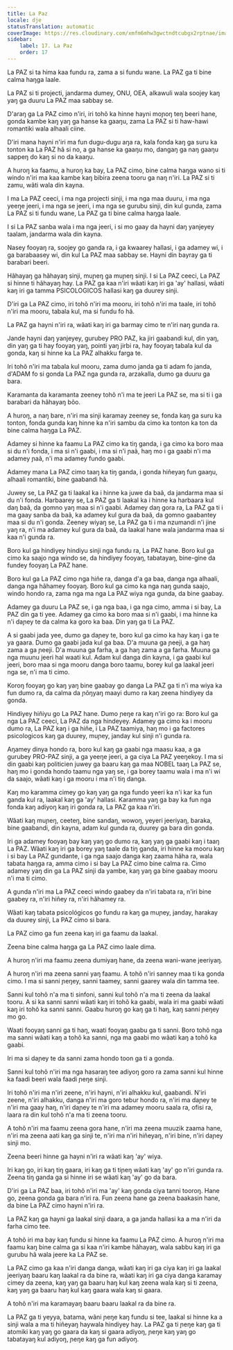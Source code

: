 ```yaml
---
title: La Paz
locale: dje
statusTranslation: automatic
coverImage: https://res.cloudinary.com/xmfm6mhw3gwctndtcubgx2rptnae/image/upload/v1740337243/small_cover_educacion_fundamental_a051170f1c.webp
sidebar:
    label: 17. La Paz
    order: 17
---
```

La PAZ si ta hima kaa fundu ra, zama a si fundu wane. La PAZ ga ti bine calma haŋga laale.

La PAZ si ti projecti, jandarma dumey, ONU, OEA, alkawuli wala soojey kaŋ yaŋ ga duuru La PAZ maa sabbay se.

D'araŋ ga La PAZ cimo n'iri, iri tohõ ka hinne hayni moɲoŋ teŋ beeri hane, gonda kambe kaŋ yaŋ ga hanse ka gaaŋu, zama La PAZ si ti haw-hawi romantiki wala alhaali ciine.

D'iri mana hayni n'iri ma fun dugu-dugu aŋa ra, kala fonda kaŋ ga suru ka tonton ka La PAZ hã si no, a ga hanse ka gaaŋu mo, dangaŋ ga naŋ gaaŋu sappeŋ do kaŋ si no da kaaŋu.

A huroŋ ka faamu, a huroŋ ka bay, La PAZ cimo, bine calma haŋga wano si ti windo n'iri ma kaa kambe kaŋ bibira zeena tooru ga naŋ n'iri. La PAZ si ti zamu, wãti wala din kayna.

I ma La PAZ ceeci, i ma nga projecti sinji, i ma nga maa duuru, i ma nga yeeŋe jeeri, i ma nga se jeeri, i ma nga se gurubu sinji, din kul gunda, zama La PAZ si ti fundu wane, La PAZ ga ti bine calma haŋga laale.

I si La PAZ sanba wala i ma nga jeeri, i si mo gaay da hayni daŋ yanjeyey taalam, jandarma wala din kayna.

Nasey fooyaŋ ra, soojey go ganda ra, i ga kwaarey hallasi, i ga adamey wi, i ga barabaasey wi, din kul La PAZ maa sabbay se. Hayni din bayray ga ti barabari beeri.

Hãhayaŋ ga hãhayaŋ sinji, muɲeŋ ga muɲeŋ sinji. I si La PAZ ceeci, La PAZ si hinne ti hãhayaŋ hay. La PAZ ga kaa n'iri wãati kaŋ iri ga 'ay' hallasi, wãati kaŋ iri ga tamma PSICOLOGICOS hallasi kaŋ ga duurey sinji.

D'iri ga La PAZ cimo, iri tohõ n'iri ma mooru, iri tohõ n'iri ma taale, iri tohõ n'iri ma mooru, tabala kul, ma si fundu fo hã.

La PAZ ga hayni n'iri ra, wãati kaŋ iri ga barmay cimo te n'iri naŋ gunda ra.

Jande hayni daŋ yanjeyey, gurubey PRO PAZ, ka jiri gaabandi kul, din yaŋ, din yaŋ ga ti hay fooyaŋ yaŋ, pointi yaŋ jirbi ra, hay fooyaŋ tabala kul da gonda, kaŋ si hinne ka La PAZ alhakku farga te.

Iri tohõ n'iri ma tabala kul mooru, zama dumo janda ga ti adam fo janda, d'ADAM fo si gonda La PAZ nga gunda ra, arzakalla, dumo ga duuru ga bara.

Karamanta da karamanta zeeney tohõ n'i ma te jeeri La PAZ se, ma si ti i ga barabari da hãhayaŋ bõo.

A huroŋ, a naŋ bare, n'iri ma sinji karamay zeeney se, fonda kaŋ ga suru ka tonton, fonda gunda kaŋ hinne ka n'iri sambu da cimo ka tonton ka ton da bine calma haŋga La PAZ.

Adamey si hinne ka faamu La PAZ cimo ka tiŋ ganda, i ga cimo ka boro maa si du n'i fonda, i ma si n'i gaabi, i ma si n'i ɲaã, haŋ mo i ga gaabi n'i ma adamey ɲaã, n'i ma adamey fundo gaabi.

Adamey mana La PAZ cimo taaŋ ka tiŋ ganda, i gonda hiñeyaŋ fun gaaŋu, alhaali romantiki, bine gaabandi hã.

Juwey se, La PAZ ga ti laakal ka i hinne ka juwe da baã, da jandarma maa si du n'i fonda. Harbaarey se, La PAZ ga ti laakal ka i hinne ka harbaara kul daŋ baã, da gomno yaŋ maa si n'i gaabi. Adamey daŋ gora ra, La PAZ ga ti i ma gaay sanba da baã, ka adamey kul gura da baã, da gomno gaabantey maa si du n'i gonda. Zeeney wiyaŋ se, La PAZ ga ti i ma nzumandi n'i jine yaŋ ra, n'i ma adamey kul gura da baã, da laakal hane wala jandarma maa si kaa n'i gunda ra.

Boro kul ga hindiyey hindiyu sinji nga fundu ra, La PAZ hane. Boro kul ga cimo ka saajo nga windo se, da hindiyey fooyaŋ, tabatayaŋ, bine-gine da fundey fooyaŋ La PAZ hane.

Boro kul ga La PAZ cimo nga hiñe ra, danga d'a ga baa, danga nga alhaali, danga nga hãhamey fooyaŋ. Boro kul ga cimo ka nga naŋ gunda saajo, windo hondo ra, zama nga ma nga La PAZ wiya nga gunda, da bine gaabay.

Adamey ga duuru La PAZ se, i ga nga baa, i ga nga cimo, amma i si bay, La PAZ din ga ti yee. Adamey ga cimo ka boro maa si n'i gaabi, i ma hinne ka n'i daɲey te da calma ka goro ka baa. Din yaŋ ga ti La PAZ.

A si gaabi jada yee, dumo ga daɲey te, boro kul ga cimo ka hay kaŋ i ga te ya gaara. Dumo ga gaabi jada kul ga baa. D'a muuna ga ɲeeji, a ga haŋ zama a ga ɲeeji. D'a muuna ga farha, a ga haŋ zama a ga farha. Muuna ga nga muunu jeeri hal waati kul. Adam kul danga din kayna, i ga gaabi kul jeeri, boro maa si nga mooru danga boro taamu, borey kul ga laakal jeeri nga se, n'i ma ti cimo.

Koroŋ fooyaŋ go kaŋ yaŋ bine gaabay go danga La PAZ ga ti n'i ma wiya ka fun dumo ra, da calma da ɲõŋyaŋ maayi dumo ra kaŋ zeena hindiyey da gonda.

Hindiyey hiñiyu go La PAZ hane. Dumo ɲeŋe ra kaŋ n'iri go ra: Boro kul ga nga La PAZ ceeci, La PAZ da nga hindeyey. Adamey ga cimo ka i mooru dumo ra, La PAZ kaŋ i ga hiñe, i La PAZ taamiya, haŋ mo i ga factores psicologicos kaŋ ga duurey, muɲey, janday kul sinji n'i gunda ra.

Aŋamey dinya hondo ra, boro kul kaŋ ga gaabi nga maasu kaa, a ga gurubey PRO-PAZ sinji, a ga yeeŋe jeeri, a ga ciya La PAZ yeeŋekoy. I ma si din gaabi kaŋ politicien juwey ga baaru kaŋ ga maa NOBEL taaŋ La PAZ se, haŋ mo i gonda hondo taamu nga yaŋ se, i ga borey taamu wala i ma n'i wi da saajo, wãati kaŋ i ga mooru i ma n'i tiŋ danga.

Kaŋ mo karamma cimey go kaŋ yaŋ ga nga fundo yeeri ka n'i kar ka fun ganda kul ra, laakal kaŋ ga 'ay' hallasi. Karamma yaŋ ga bay ka fun nga fonda kaŋ adiyoŋ kaŋ iri gonda ra, La PAZ ga kaa n'iri.

Wãati kaŋ muɲeŋ, ceeteŋ, bine sandaŋ, wowoŋ, yeyeri jeeriyaŋ, baraka, bine gaabandi, din kayna, adam kul gunda ra, duurey ga bara din gonda.

Iri ga adamey fooyaŋ bay kaŋ yaŋ go dumo ra, kaŋ yaŋ ga gaabi kaŋ i taaŋ La PAZ. Wãati kaŋ iri ga borey yaŋ taale da tiŋ ganda, iri hinne ka mooru kaŋ i si bay La PAZ gundante, i ga nga saajo danga kaŋ zaama hãha ra, wala tabata haŋga ra, amma cimo i si bay La PAZ cimo bine calma ra. Cimo adamey yaŋ din ga La PAZ sinji da yambe, kaŋ yaŋ ga bine gaabay mooru n'i ma ti cimo.

A gunda n'iri ma La PAZ ceeci windo gaabey da n'iri tabata ra, n'iri bine gaabey ra, n'iri hiñey ra, n'iri hãhamey ra.

Wãati kaŋ tabata psicológicos go fundu ra kaŋ ga muɲey, janday, harakay da duurey sinji, La PAZ cimo si bara.

La PAZ cimo ga fun zeena kaŋ iri ga faamu da laakal.

Zeena bine calma haŋga ga La PAZ cimo laale dima.

A huroŋ n'iri ma faamu zeena dumiyaŋ hane, da zeena wani-wane jeeriyaŋ.

A huroŋ n'iri ma zeena sanni yaŋ faamu. A tohõ n'iri sanney maa ti ka gonda cimo. I ma si sanni ɲeŋey, sanni taamey, sanni gaarey wala din tamma tee.

Sanni kul tohõ n'a ma ti sinfoni, sanni kul tohõ n'a ma ti zeena da laakal tooru. A si ka sanni sanni wãati kaŋ iri tohõ ka gaabi, wala iri ma gaabi wãati kaŋ iri tohõ ka sanni sanni. Gaabu huroŋ go kaŋ ga ti haŋ, kaŋ sanni ɲeŋey mo go.

Waati fooyaŋ sanni ga ti haŋ, waati fooyaŋ gaabu ga ti sanni. Boro tohõ nga ma sanni wãati kaŋ a tohõ ka sanni, nga ma gaabi mo wãati kaŋ a tohõ ka gaabi.

Iri ma si daɲey te da sanni zama hondo toon ga ti a gonda.

Sanni kul tohõ n'iri ma nga hasaraŋ tee adiyoŋ goro ra zama sanni kul hinne ka faadi beeri wala faadi ɲeŋe sinji.

Iri tohõ n'iri ma n'iri zeene, n'iri hayni, n'iri alhakku kul, gaabandi. N'iri zeene, n'iri alhakku, danga n'iri ma goro tebur hondo ra, n'iri ma daɲey te n'iri ma gaay haŋ, n'iri daɲey te n'iri ma adamey mooru saala ra, ofisi ra, laara ra din kul tohõ n'a ma ti zeena tooru.

A tohõ n'iri ma faamu zeena gora hane, n'iri ma zeena muuzik zaama hane, n'iri ma zeena aati kaŋ ga sinji te, n'iri ma n'iri hiñeyaŋ, n'iri bine, n'iri daɲey sinji mo.

Zeena beeri hinne ga hayni n'iri ra wãati kaŋ 'ay' wiya.

Iri kaŋ go, iri kaŋ tiŋ gaara, iri kaŋ ga ti tiɲeŋ wãati kaŋ 'ay' go n'iri gunda ra. Zeena tiŋ ganda ga si hinne iri se wãati kaŋ 'ay' go da bara.

D'iri ga La PAZ baa, iri tohõ n'iri ma 'ay' kaŋ gonda ciya tanni tooroŋ. Hane go, zeena gonda ga bara n'iri ra. Fun zeena hane ga zeena baakasin hane, da bine La PAZ cimo hayni n'iri ra.

La PAZ kaŋ ga hayni ga laakal sinji daara, a ga janda hallasi ka a ma n'iri da farha cimo tee.

A tohõ iri ma bay kaŋ fundu si hinne ka faamu La PAZ cimo. A huroŋ n'iri ma faamu kaŋ bine calma ga si kaa n'iri kambe hãhayaŋ, wala sabbu kaŋ iri ga gurubu hã wala jeere ka La PAZ se.

La PAZ cimo ga kaa n'iri danga danga, wãati kaŋ iri ga ciya kaŋ iri ga laakal jeeriyaŋ baaru kaŋ laakal ra da bine ra, wãati kaŋ iri ga ciya danga karamay cimey da zeena, kaŋ yaŋ ga baaru haŋ kul kaŋ zeena wala kaŋ si ti zeena, kaŋ yaŋ ga baaru haŋ kul kaŋ gaara wala kaŋ si gaara.

A tohõ n'iri ma karamayaŋ baaru baaru laakal ra da bine ra.

La PAZ ga ti yeyya, batama, wãni ɲeŋe kaŋ fundu si tee, laakal si hinne ka a sinji wala a ma ti hiñeyaŋ haywala hindiyey hay. La PAZ ga ti ɲeŋe kaŋ ga ti atomiki kaŋ yaŋ go gaara da kaŋ si gaara adiyoŋ, ɲeŋe kaŋ yaŋ go tabatayaŋ kul adiyoŋ, ɲeŋe kaŋ ga fun adiyoŋ.

